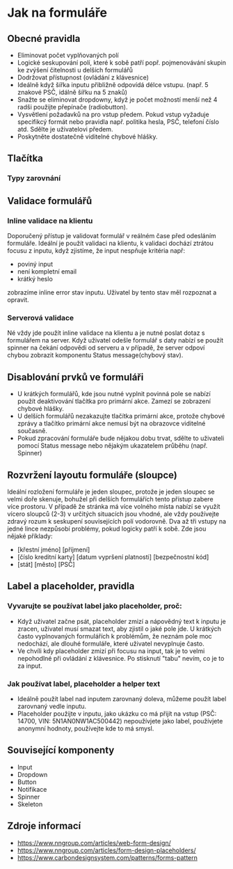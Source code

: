 

<Meta title="2. Guideline/Forms" /> 


# Jak na formuláře

## Obecné pravidla
- Eliminovat počet vyplňovaných polí
- Logické seskupování polí, které k sobě patří popř. pojmenovávání skupin ke zvýšení čitelnosti u delších formulářů
- Dodržovat přístupnost (ovládání z klávesnice)
- Ideálně když šířka inputu přibližně odpovídá délce vstupu. (např. 5 znakové PSČ, idálně šířku na 5 znaků)
- Snažte se eliminovat dropdowny, když je počet možností menší než 4 radši použijte přepínače (radiobutton).
- Vysvětlení požadavků na pro vstup předem. Pokud vstup vyžaduje specifikcý formát nebo pravidla např. politika hesla, PSČ, telefoní číslo atd. Sdělte je uživatelovi předem.
- Poskytněte dostatečně viditelné chybové hlášky.

## Tlačítka
### Typy zarovnání

## Validace formulářů
### Inline validace na klientu

Doporučený přístup je validovat formulář v reálném čase před odesláním formuláře. Ideální je použít validaci na klientu, k validaci dochází ztrátou focusu z inputu, když zjistíme, že input nespňuje kritéria např: 
- poviný input
- není kompletní email
- krátký heslo

zobrazíme inline error stav inputu. Uživatel by tento stav měl rozpoznat a opravit.


### Serverová validace
Né vždy jde použít inline validace na klientu a je nutné poslat dotaz s formulářem na server. Když uživatel odešle formulář s daty nabízí se použít spinner na čekání odpovědi od serveru a v případě, že server odpoví chybou zobrazit komponentu Status message(chybový stav).

## Disablování prvků ve formuláři
- U krátkých formulářů, kde jsou nutné vyplnit povinná pole se nabízí použít deaktivování tlačítka pro primární akce. Zamezí se zobrazení chybové hlášky.
- U delších formulářů nezakazujte tlačítka primární akce, protože chybové zprávy a tlačítko primární akce nemusí být na obrazovce viditelné současně.
- Pokud zpracování formuláře bude nějakou dobu trvat, sdělte to uživateli pomocí Status message nebo nějakým ukazatelem průběhu (např. Spinner)

## Rozvržení layoutu formuláře (sloupce)
Ideální rozložení formuláře je jeden sloupec, protože je jeden sloupec se velmi doře skenuje, bohužel při delších formulářích tento přístup zabere více prostoru. V případě že stránka má více volného místa nabízí se využít vícero sloupců (2-3) v určitých situacích jsou vhodné, ale vždy používejte zdravý rozum k seskupení souvisejících polí vodorovně. Dva až tři vstupy na jedné lince nezpůsobí problémy, pokud logicky patří k sobě. Zde jsou nějaké příklady:

- [křestní jméno]  [příjmení]
- [číslo kreditní karty] [datum vypršení platnosti] [bezpečnostní kód]
- [stát] [město]  [PSČ]

## Label a placeholder, pravidla

### Vyvarujte se používat label jako placeholder, proč:
- Když uživatel začne psát, placeholder zmizí a nápovědný text k inputu je zracen, uživatel musí smazat text, aby zjistil o jaké pole jde. U krátkých často vyplnovaných formulářích k problémům, že neznám pole moc nedochází, ale dlouhé formuláře, které uživatel nevyplnuje často.
- Ve chvíli kdy placeholder zmizí při focusu na input, tak je to velmi nepohodlné při ovládání z klávesnice. Po stisknutí "tabu" nevím, co je to za input.

### Jak používat label, placeholder a helper text
- Ideálně použít label nad inputem zarovnaný doleva, můžeme použít label zarovnaný vedle inputu. 
- Placeholder použijte v inputu, jako ukázku co má přijít na vstup (PSČ: 14700, VIN: 5N1AN0NW1AC500442) nepoužívjete jako label, používjete anonymní hodnoty, používejte kde to má smysl.

## Související komponenty
- Input
- Dropdown
- Button
- Notifikace
- Spinner
- Skeleton  

## Zdroje informací
- https://www.nngroup.com/articles/web-form-design/
- https://www.nngroup.com/articles/form-design-placeholders/
- https://www.carbondesignsystem.com/patterns/forms-pattern